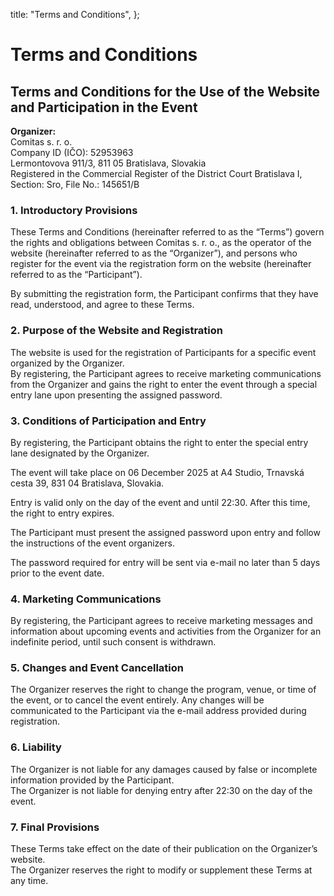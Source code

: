   title: "Terms and Conditions",
};

# Terms and Conditions

## Terms and Conditions for the Use of the Website and Participation in the Event

**Organizer:**<br/>
Comitas s. r. o.<br/>
Company ID (IČO): 52953963<br/>
Lermontovova 911/3, 811 05 Bratislava, Slovakia<br/>
Registered in the Commercial Register of the District Court Bratislava I, Section: Sro, File No.: 145651/B

### 1. Introductory Provisions

These Terms and Conditions (hereinafter referred to as the “Terms”) govern the rights and obligations between Comitas s. r. o., as the operator of the website (hereinafter referred to as the “Organizer”), and persons who register for the event via the registration form on the website (hereinafter referred to as the “Participant”).

By submitting the registration form, the Participant confirms that they have read, understood, and agree to these Terms.

### 2. Purpose of the Website and Registration

The website is used for the registration of Participants for a specific event organized by the Organizer.<br/>
By registering, the Participant agrees to receive marketing communications from the Organizer and gains the right to enter the event through a special entry lane upon presenting the assigned password.

### 3. Conditions of Participation and Entry

By registering, the Participant obtains the right to enter the special entry lane designated by the Organizer.

The event will take place on 06 December 2025 at A4 Studio, Trnavská cesta 39, 831 04 Bratislava, Slovakia.

Entry is valid only on the day of the event and until 22:30. After this time, the right to entry expires.

The Participant must present the assigned password upon entry and follow the instructions of the event organizers.

The password required for entry will be sent via e-mail no later than 5 days prior to the event date.

### 4. Marketing Communications

By registering, the Participant agrees to receive marketing messages and information about upcoming events and activities from the Organizer for an indefinite period, until such consent is withdrawn.

### 5. Changes and Event Cancellation

The Organizer reserves the right to change the program, venue, or time of the event, or to cancel the event entirely. Any changes will be communicated to the Participant via the e-mail address provided during registration.

### 6. Liability

The Organizer is not liable for any damages caused by false or incomplete information provided by the Participant.<br/>
The Organizer is not liable for denying entry after 22:30 on the day of the event.

### 7. Final Provisions

These Terms take effect on the date of their publication on the Organizer’s website.<br/>
The Organizer reserves the right to modify or supplement these Terms at any time.
